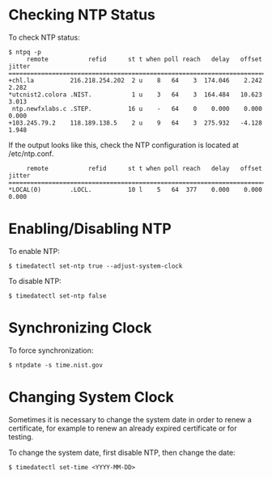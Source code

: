 = Checking NTP Status =

To check NTP status:

<pre>
$ ntpq -p
     remote           refid      st t when poll reach   delay   offset  jitter
==============================================================================
+chl.la          216.218.254.202  2 u    8   64    3  174.046    2.242   2.282
*utcnist2.colora .NIST.           1 u    3   64    3  164.484   10.623   3.013
 ntp.newfxlabs.c .STEP.          16 u    -   64    0    0.000    0.000   0.000
+103.245.79.2    118.189.138.5    2 u    9   64    3  275.932   -4.128   1.948
</pre>

If the output looks like this, check the NTP configuration is located at /etc/ntp.conf.

<pre>
     remote           refid      st t when poll reach   delay   offset  jitter
==============================================================================
*LOCAL(0)        .LOCL.          10 l    5   64  377    0.000    0.000   0.000
</pre>

= Enabling/Disabling NTP =

To enable NTP:

<pre>
$ timedatectl set-ntp true --adjust-system-clock
</pre>

To disable NTP:

<pre>
$ timedatectl set-ntp false
</pre>

= Synchronizing Clock =

To force synchronization:

<pre>
$ ntpdate -s time.nist.gov
</pre>

= Changing System Clock =

Sometimes it is necessary to change the system date in order to renew a certificate, for example to renew an already expired certificate or for testing.

To change the system date, first disable NTP, then change the date:

<pre>
$ timedatectl set-time <YYYY-MM-DD>
</pre>